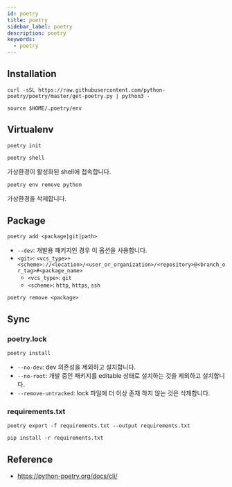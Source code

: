 ```yaml
---
id: poetry
title: poetry
sidebar_label: poetry
description: poetry
keywords:
  - poetry
---
```


## Installation

```shell
curl -sSL https://raw.githubusercontent.com/python-poetry/poetry/master/get-poetry.py | python3 -
```

```shell
source $HOME/.poetry/env
```

## Virtualenv

```shell
poetry init
```

```shell
poetry shell
```

가상환경이 활성화된 shell에 접속합니다.

```shell
poetry env remove python
```

가상환경을 삭제합니다.

## Package

```shell
poetry add <package|git|path>
```

- `--dev`: 개발용 패키지인 경우 이 옵션을 사용합니다.
- `<git>`: `<vcs_type>+<scheme>://<location>/<user_or_organization>/<repository>@<branch_or_tag>#<package_name>`
  - `<vcs_type>`: `git`
  - `<scheme>`: `http`, `https`, `ssh`

```shell
poetry remove <package>
```

## Sync

### poetry.lock

```shell
poetry install
```

- `--no-dev`: dev 의존성을 제외하고 설치합니다.
- `--no-root`: 개발 중인 패키지를 editable 상태로 설치하는 것을 제외하고 설치합니다.
- `--remove-untracked`: lock 파일에 더 이상 존재 하지 않는 것은 삭제합니다.

### requirements.txt

```shell
poetry export -f requirements.txt --output requirements.txt
```

```shell
pip install -r requirements.txt
```

## Reference

- https://python-poetry.org/docs/cli/
